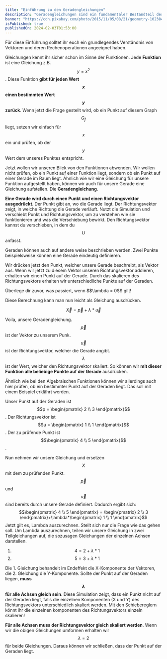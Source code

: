 ```yaml
---
title: "Einführung zu den Geradengleichungen"
description: "Geradengleichungen sind ein fundamentaler Bestandteil der Geometrie. Hier ist eine kleine Einführung :)"
banner: "https://cdn.pixabay.com/photo/2015/11/05/08/21/geometry-1023846_960_720.jpg"
isPublished: true
publishedOn: 2024-02-03T01:53:00
---
```


<InfoCard>
	Für diese Einführung solltet ihr euch ein grundlegendes Verständnis von Vektoren und deren Rechenoperationen angeeignet haben. 
</InfoCard>

Gleichungen kennt ihr sicher schon im Sinne der Funktionen. Jede **Funktion** ist eine Gleichung z.B. $$y=x^2$$.
Diese Funktion **gibt für jeden Wert $$x$$ einen bestimmten Wert $$y$$ zurück**. Wenn jetzt die Frage gestellt wird,
ob ein Punkt auf diesem Graph $$G_f$$ liegt, setzen wir einfach für $$x$$ ein und prüfen, ob der
$$y$$ Wert dem unseres Punktes entspricht.

Jetzt wollen wir unseren Blick von den Funktionen abwenden. Wir wollen nicht prüfen, ob ein Punkt auf einer
Funktion liegt, sondern ob ein Punkt auf einer Gerade im Raum liegt. Ähnlich wie wir eine Gleichung für unsere
Funktion aufgestellt haben, können wir auch für unsere Gerade eine Gleichung aufstellen. Die **Geradengleichung**.

**Eine Gerade wird durch einen Punkt und einen Richtungsvektor ausgedrückt**.
Der Punkt gibt an, wo die Gerade liegt. Der  Richtungsvektor zeigt, in welche Richtung die Gerade verläuft.
Nutzt die Simulation und verschiebt Punkt und Richtungsvektor, um zu verstehen wie sie funktionieren und
was die Verschiebung bewirkt. Den Richtungsvektor kannst du verschieben, in dem du $$U$$ anfässt.

<GeoGebra src="line-point-direction" id="1"/>

<InfoCard>
	Geraden können auch auf andere weise beschrieben werden. Zwei Punkte beispielsweise können eine
	Gerade eindeutig definieren.
</InfoCard>

Wir drücken jetzt den Punkt, welcher unsere Gerade beschreibt, als Vektor aus. Wenn wir jetzt
zu diesem Vektor unseren Richtungsvektor addieren, erhalten wir einen Punkt auf der Gerade.
Durch das skalieren des Richtungsvektors erhalten wir unterschiedliche Punkte auf der Geraden.

<InfoCard>
	Überlege dir zuvor, was passiert, wenn $$\lambda = 0$$ gilt!
</InfoCard>

<GeoGebra src="line-equation" id="2" />

Diese Berechnung kann man nun leicht als Gleichung ausdrücken.

$$\overrightarrow{X} = \overrightarrow{p}+\lambda*\overrightarrow{u} $$

Voila, unsere Geradengleichung. $$\overrightarrow{p}$$ ist der Vektor zu unserem Punk.
$$\overrightarrow{u}$$ ist der Richtungsvektor, welcher die Gerade angibt. $$\lambda$$ ist der Wert,
welcher den Richtungsvektor skaliert. So können wir **mit dieser Funktion alle beliebige
Punkte auf der Gerade** ausdrücken.

Ähnlich wie bei den Algebraischen Funktionen können wir allerdings auch hier prüfen,
ob ein bestimmter Punkt auf der Geraden liegt. Das soll mit einem Beispiel erklährt werden.

Unser Punkt auf der Geraden ist $$p = \begin{pmatrix} 2 \\ 3 \end{pmatrix}$$.
Der Richtungsvektor ist $$u = \begin{pmatrix} 1 \\ 1 \end{pmatrix}$$.
Der zu prüfende Punkt ist $$\begin{pmatrix} 4 \\ 5 \end{pmatrix}$$.

Nun nehmen wir unsere Gleichung und ersetzen $$X$$ mit dem zu prüfenden Punkt. 
$$\overrightarrow{p}$$ und $$\overrightarrow{u}$$ sind bereits durch unsere Gerade definiert. Dadurch ergibt sich:
$$\begin{pmatrix} 4 \\ 5 \end{pmatrix} = \begin{pmatrix} 2 \\ 3 \end{pmatrix}+\lambda*\begin{pmatrix} 1 \\ 1 \end{pmatrix}$$
Jetzt gilt es, Lambda auszurechnen. Stellt sich nur die Frage wie das gehen soll.
Um Lambda auszurechnen, teilen wir unsere Gleichung in zwei Teilgleichungen auf, die
sozusagen Gleichungen der einzelnen Achsen darstellen.

1. $$ 4 = 2+\lambda*1 $$
2. $$ 5 = 3+\lambda*1 $$

Die 1. Gleichung behandelt im Endeffekt die X-Komponente der Vektoren, die 2. Gleichung
die Y-Komponente.
Sollte der Punkt auf der Geraden liegen, **muss $$\lambda$$ für alle Achsen gleich sein**.
Diese Simulation zeigt, dass ein Punkt nicht auf der Geraden liegt, falls die einzelnen
Komponenten (X und Y) des Richtungsvektors unterschiedlich skaliert werden. Mit den Schiebereglern
könnt ihr die einzelnen komponenten des Richtungsvektors einzeln skalieren!

<GeoGebra src="line-direction-scaling" id="3"></GeoGebra>

**Für alle Achsen muss der Richtungsvektor gleich skaliert werden**. Wenn wir die obigen
Gleichungen umformen erhalten wir $$\lambda = 2$$ für beide Gleichungen.
Daraus können wir schließen, dass der Punkt auf der Geraden liegt.

